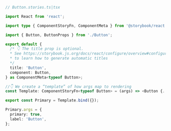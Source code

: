 ```ts
// Button.stories.ts|tsx

import React from 'react';

import type { ComponentStoryFn, ComponentMeta } from '@storybook/react';

import { Button, ButtonProps } from './Button';

export default {
  /* 👇 The title prop is optional.
  * See https://storybook.js.org/docs/react/configure/overview#configure-story-loading
  * to learn how to generate automatic titles
  */
  title: 'Button',
  component: Button,
} as ComponentMeta<typeof Button>;

//👇 We create a “template” of how args map to rendering
const Template: ComponentStoryFn<typeof Button> = (args) => <Button {...args} />;

export const Primary = Template.bind({});

Primary.args = {
  primary: true,
  label: 'Button',
};
```
